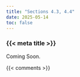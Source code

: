 ```yaml
---
title: "Sections 4.3, 4.4"
date: 2025-05-14
toc: false
---
```


### {{< meta title >}}

Coming Soon.


{{< comments >}}
